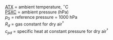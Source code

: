 
<p class=box>
[ATX](#ambient-t) = ambient temperature, $^{\circ}$C  
[PSXC](#psx) = ambient pressure (hPa)  
$p_{0}$ = reference pressure = 1000 hPa  
$R_{d}$ = gas constant for dry air$^{\dagger}$  
$c_{pd}$ = specific heat at constant pressure for dry air$^{\dagger}$  
</p><p class=box2>
\begin{equation}
\mathrm{\{THETA\}}=\left(\mathrm{\{ATX\}}+T_{0}\right)\left(\frac{p_{0}}{\mathrm{\{PSXC\}}}\right)^{R_{d}/c_{pd}}
(\#eq:THETA)
\end{equation}
</p>  

